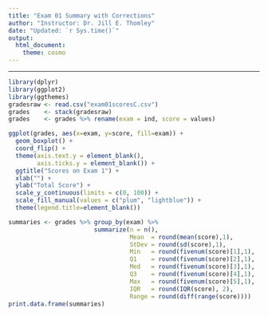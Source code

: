 ```yaml
---
title: "Exam 01 Summary with Corrections"
author: "Instructor: Dr. Jill E. Thomley"
date: "Updated: `r Sys.time()`"
output:
  html_document:
    theme: cosmo
---
```


<hr>

```r
library(dplyr)
library(ggplot2)
library(ggthemes)
gradesraw <- read.csv("exam01scoresC.csv")
grades    <- stack(gradesraw)
grades    <- grades %>% rename(exam = ind, score = values)
```


```r
ggplot(grades, aes(x=exam, y=score, fill=exam)) + 
  geom_boxplot() +
  coord_flip() +
  theme(axis.text.y = element_blank(),
        axis.ticks.y = element_blank()) +
  ggtitle("Scores on Exam 1") +
  xlab("") +
  ylab("Total Score") +
  scale_y_continuous(limits = c(0, 100)) +
  scale_fill_manual(values = c("plum", "lightblue")) +
  theme(legend.title=element_blank())

summaries <- grades %>% group_by(exam) %>% 
                        summarize(n = n(),
                                  Mean  = round(mean(score),1),
                                  StDev = round(sd(score),1),
                                  Min   = round(fivenum(score)[1],1),
                                  Q1    = round(fivenum(score)[2],1),
                                  Med   = round(fivenum(score)[3],1),
                                  Q3    = round(fivenum(score)[4],1),
                                  Max   = round(fivenum(score)[5],1),
                                  IQR   = round(IQR(score), 2),
                                  Range = round(diff(range(score))))
print.data.frame(summaries)
```

